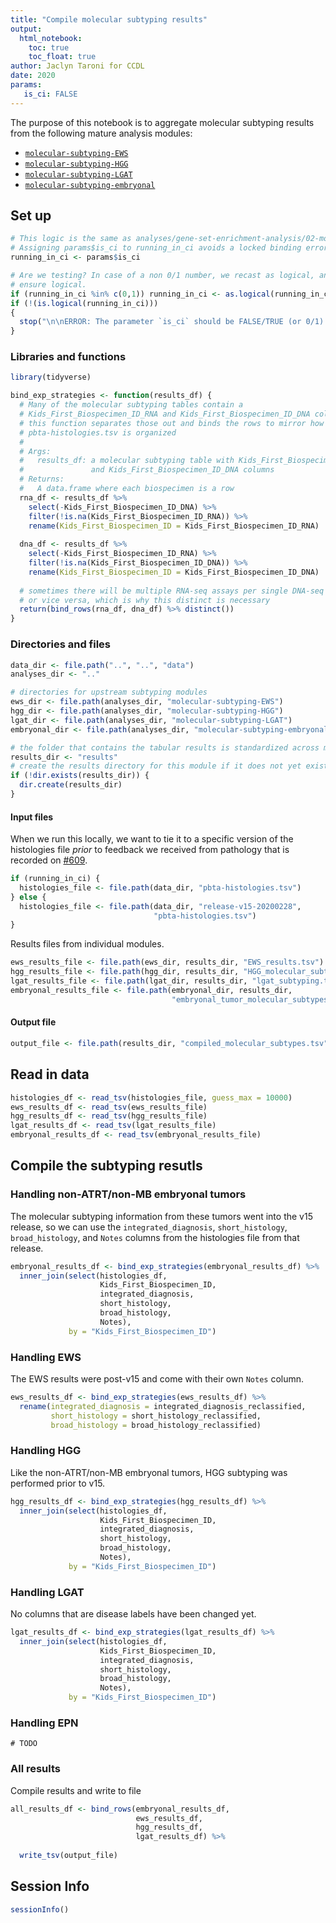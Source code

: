 ```yaml
---
title: "Compile molecular subtyping results"
output: 
  html_notebook:
    toc: true
    toc_float: true
author: Jaclyn Taroni for CCDL
date: 2020
params:
   is_ci: FALSE
---
```


The purpose of this notebook is to aggregate molecular subtyping results from the following mature analysis modules:

* [`molecular-subtyping-EWS`](https://github.com/jaclyn-taroni/OpenPBTA-analysis/tree/645-pathology-feedback/analyses/molecular-subtyping-EWS)
* [`molecular-subtyping-HGG`](https://github.com/jaclyn-taroni/OpenPBTA-analysis/tree/645-pathology-feedback/analyses/molecular-subtyping-HGG)
* [`molecular-subtyping-LGAT`](https://github.com/jaclyn-taroni/OpenPBTA-analysis/tree/645-pathology-feedback/analyses/molecular-subtyping-LGAT)
* [`molecular-subtyping-embryonal`](https://github.com/jaclyn-taroni/OpenPBTA-analysis/tree/645-pathology-feedback/analyses/molecular-subtyping-embryonal)

## Set up

```r
# This logic is the same as analyses/gene-set-enrichment-analysis/02-model-gsea.Rmd
# Assigning params$is_ci to running_in_ci avoids a locked binding error
running_in_ci <- params$is_ci

# Are we testing? In case of a non 0/1 number, we recast as logical, and then 
# ensure logical.
if (running_in_ci %in% c(0,1)) running_in_ci <- as.logical(running_in_ci)
if (!(is.logical(running_in_ci)))
{
  stop("\n\nERROR: The parameter `is_ci` should be FALSE/TRUE (or 0/1).")
}
```

### Libraries and functions

```r
library(tidyverse)
```

```r
bind_exp_strategies <- function(results_df) {
  # Many of the molecular subtyping tables contain a 
  # Kids_First_Biospecimen_ID_RNA and Kids_First_Biospecimen_ID_DNA column,
  # this function separates those out and binds the rows to mirror how 
  # pbta-histologies.tsv is organized
  #
  # Args:
  #   results_df: a molecular subtyping table with Kids_First_Biospecimen_ID_RNA
  #               and Kids_First_Biospecimen_ID_DNA columns
  # Returns:
  #   A data.frame where each biospecimen is a row
  rna_df <- results_df %>%
    select(-Kids_First_Biospecimen_ID_DNA) %>%
    filter(!is.na(Kids_First_Biospecimen_ID_RNA)) %>%
    rename(Kids_First_Biospecimen_ID = Kids_First_Biospecimen_ID_RNA)
  
  dna_df <- results_df %>%
    select(-Kids_First_Biospecimen_ID_RNA) %>%
    filter(!is.na(Kids_First_Biospecimen_ID_DNA)) %>%
    rename(Kids_First_Biospecimen_ID = Kids_First_Biospecimen_ID_DNA)
  
  # sometimes there will be multiple RNA-seq assays per single DNA-seq assay
  # or vice versa, which is why this distinct is necessary
  return(bind_rows(rna_df, dna_df) %>% distinct())
}
```

### Directories and files

```r
data_dir <- file.path("..", "..", "data")
analyses_dir <- ".."

# directories for upstream subtyping modules
ews_dir <- file.path(analyses_dir, "molecular-subtyping-EWS")
hgg_dir <- file.path(analyses_dir, "molecular-subtyping-HGG")
lgat_dir <- file.path(analyses_dir, "molecular-subtyping-LGAT")
embryonal_dir <- file.path(analyses_dir, "molecular-subtyping-embryonal")

# the folder that contains the tabular results is standardized across modules
results_dir <- "results"
# create the results directory for this module if it does not yet exist
if (!dir.exists(results_dir)) {
  dir.create(results_dir)
}
```

#### Input files

When we run this locally, we want to tie it to a specific version of the histologies file _prior_ to feedback we received from pathology that is recorded on [#609](https://github.com/AlexsLemonade/OpenPBTA-analysis/issues/609).

```r
if (running_in_ci) {
  histologies_file <- file.path(data_dir, "pbta-histologies.tsv")
} else {
  histologies_file <- file.path(data_dir, "release-v15-20200228",
                                "pbta-histologies.tsv")
}
```

Results files from individual modules.

```r
ews_results_file <- file.path(ews_dir, results_dir, "EWS_results.tsv")
hgg_results_file <- file.path(hgg_dir, results_dir, "HGG_molecular_subtype.tsv")
lgat_results_file <- file.path(lgat_dir, results_dir, "lgat_subtyping.tsv")
embryonal_results_file <- file.path(embryonal_dir, results_dir,
                                    "embryonal_tumor_molecular_subtypes.tsv")
```

#### Output file

```r
output_file <- file.path(results_dir, "compiled_molecular_subtypes.tsv")
```

## Read in data

```r
histologies_df <- read_tsv(histologies_file, guess_max = 10000)
ews_results_df <- read_tsv(ews_results_file)
hgg_results_df <- read_tsv(hgg_results_file)
lgat_results_df <- read_tsv(lgat_results_file)
embryonal_results_df <- read_tsv(embryonal_results_file)
```

## Compile the subtyping resutls

### Handling non-ATRT/non-MB embryonal tumors

The molecular subtyping information from these tumors went into the v15 release, so we can use the `integrated_diagnosis`, `short_histology`, `broad_histology`, and `Notes` columns from the histologies file from that release.

```r
embryonal_results_df <- bind_exp_strategies(embryonal_results_df) %>%
  inner_join(select(histologies_df,
                    Kids_First_Biospecimen_ID,
                    integrated_diagnosis,
                    short_histology,
                    broad_histology,
                    Notes),
             by = "Kids_First_Biospecimen_ID")
```

### Handling EWS

The EWS results were post-v15 and come with their own `Notes` column.

```r
ews_results_df <- bind_exp_strategies(ews_results_df) %>%
  rename(integrated_diagnosis = integrated_diagnosis_reclassified,
         short_histology = short_histology_reclassified,
         broad_histology = broad_histology_reclassified)
```

### Handling HGG

Like the non-ATRT/non-MB embryonal tumors, HGG subtyping was performed prior to v15.

```r
hgg_results_df <- bind_exp_strategies(hgg_results_df) %>%
  inner_join(select(histologies_df,
                    Kids_First_Biospecimen_ID,
                    integrated_diagnosis,
                    short_histology,
                    broad_histology,
                    Notes),
             by = "Kids_First_Biospecimen_ID")
```

### Handling LGAT

No columns that are disease labels have been changed yet.

```r
lgat_results_df <- bind_exp_strategies(lgat_results_df) %>%
  inner_join(select(histologies_df,
                    Kids_First_Biospecimen_ID,
                    integrated_diagnosis,
                    short_histology,
                    broad_histology,
                    Notes),
             by = "Kids_First_Biospecimen_ID")
```

### Handling EPN 

```
# TODO
```

### All results

Compile results and write to file

```r
all_results_df <- bind_rows(embryonal_results_df,
                            ews_results_df,
                            hgg_results_df,
                            lgat_results_df) %>%
  
  write_tsv(output_file)
```

## Session Info

```r
sessionInfo()
```

